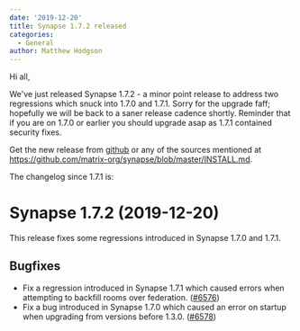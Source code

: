 ```yaml
---
date: '2019-12-20'
title: Synapse 1.7.2 released
categories:
  - General
author: Matthew Hodgson
---
```


Hi all,

We've just released Synapse 1.7.2 - a minor point release to address two regressions which snuck into 1.7.0 and 1.7.1.  Sorry for the upgrade faff; hopefully we will be back to a saner release cadence shortly.  Reminder that if you are on 1.7.0 or earlier you should upgrade asap as 1.7.1 contained security fixes.

Get the new release from [github](https://github.com/matrix-org/synapse/releases/tag/v1.7.2) or any of the sources mentioned at https://github.com/matrix-org/synapse/blob/master/INSTALL.md.

The changelog since 1.7.1 is:

Synapse 1.7.2 (2019-12-20)
==========================

This release fixes some regressions introduced in Synapse 1.7.0 and 1.7.1.

Bugfixes
--------

- Fix a regression introduced in Synapse 1.7.1 which caused errors when attempting to backfill rooms over federation. ([\#6576](https://github.com/matrix-org/synapse/issues/6576))
- Fix a bug introduced in Synapse 1.7.0 which caused an error on startup when upgrading from versions before 1.3.0. ([\#6578](https://github.com/matrix-org/synapse/issues/6578))
